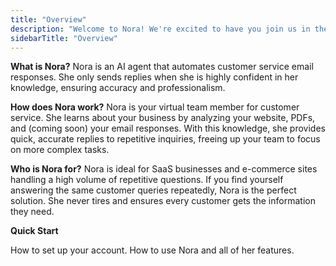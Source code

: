 ```yaml
---
title: "Overview"
description: "Welcome to Nora! We're excited to have you join us in the future of customer success."
sidebarTitle: "Overview"
---
```


**What is Nora?**
Nora is an AI agent that automates customer service email responses. She only sends replies when she is highly confident in her knowledge, ensuring accuracy and professionalism.

**How does Nora work?**
Nora is your virtual team member for customer service. She learns about your business by analyzing your website, PDFs, and (coming soon) your email responses. With this knowledge, she provides quick, accurate replies to repetitive inquiries, freeing up your team to focus on more complex tasks.

**Who is Nora for?**
Nora is ideal for SaaS businesses and e-commerce sites handling a high volume of repetitive questions. If you find yourself answering the same customer queries repeatedly, Nora is the perfect solution. She never tires and ensures every customer gets the information they need.



**Quick Start**

<CardGroup cols="2">
  <Card title="Setup" icon="sparkles" color="#F55A00" href="setup">
    How to set up your account.
  </Card>

  <Card title="Features" icon="list" color="#F55A00" href="features">
    How to use Nora and all of her features.
  </Card>
</CardGroup>